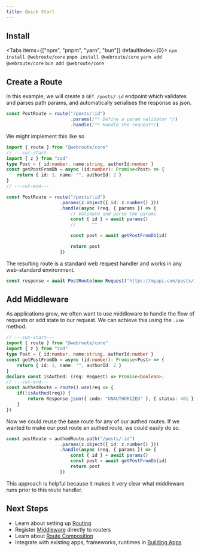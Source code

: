 ```yaml
---
title: Quick Start
---
```



## Install

<Tabs items={["npm", "pnpm", "yarn", "bun"]} defaultIndex={0}>
  <Tab value="npm">
		```
		npm install @webroute/core
		```
	</Tab>
  <Tab value="pnpm">
		```
		pnpm install @webroute/core
		```
	</Tab>
  <Tab value="yarn">
		```
		yarn add @webroute/core
		```
	</Tab>
  <Tab value="bun">
		```
		bun add @webroute/core
		```
	</Tab>
</Tabs>


## Create a Route

In this example, we will create a `GET /posts/:id` endpoint which validates and parses path params, and automatically serialises the response as json.

```ts
const PostRoute = route("/posts/:id")
						.params(/** Define a param validator */)
						.handle(/** Handle the request*/)
```

We might implement this like so

```ts twoslash
import { route } from "@webroute/core"
// ---cut-start---
import { z } from "zod"
type Post = { id:number, name:string, authorId:number }
const getPostFromDb = async (id:number): Promise<Post> => {
	return { id: 1, name: "", authorId: 2 }
}
// ---cut-end---

const PostRoute = route("/posts/:id")
					.params(z.object({ id: z.number() }))
					.handle(async (req, { params }) => {
						// Validate and parse the params
						const { id } = await params()
						//      ^^

						const post = await getPostFromDb(id)

						return post
					})

```

The resulting route is a standard web request handler and works in any web-standard environment.

```ts
const response = await PostRoute(new Request("https://myapi.com/posts/123"))
```

## Add Middleware

As applications grow, we often want to use middleware to handle the flow of requests or add state to our request. We can achieve this using the `.use` method.

```ts twoslash
// ---cut-start---
import { route } from "@webroute/core"
import { z } from "zod"
type Post = { id:number, name:string, authorId:number }
const getPostFromDb = async (id:number): Promise<Post> => {
	return { id: 1, name: "", authorId: 2 }
}
declare const isAuthed: (req: Request) => Promise<boolean>;
// ---cut-end---
const authedRoute = route().use(req => {
	if(!isAuthed(req)) {
		return Response.json({ code: "UNAUTHORIZED" }, { status: 401 })
	}
})
```

Now we could reuse the base route for any of our authed routes. If we wanted to make our post route an authed route, we could easily do so. 


```ts
const postRoute = authedRoute.path("/posts/:id")
					.params(z.object({ id: z.number() }))
					.handle(async (req, { params }) => {
						const { id } = await params()
						const post = await getPostFromDb(id)
						return post
					})
```

This approach is helpful because it makes it very clear what middleware runs prior to this route handler.

## Next Steps

- Learn about setting up [Routing](./guides/routing)
- Register [Middleware](./guides/middleware) directly to routers
- Learn about [Route Composition](./guides/composition)
- Integrate with existing apps, frameworks, runtimes in [Building Apps](./guides/building-apps)